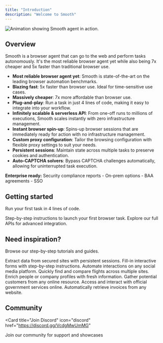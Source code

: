 ```yaml
---
title: "Introduction"
description: "Welcome to Smooth"
---
```


![Animation showing Smooth agent in action.](/path/to/image.png)

## Overview

Smooth is a browser agent that can go to the web and perform tasks autonomously. It's the most reliable browser agent yet while also being 7x cheaper and 5x faster than traditional browser use.

- **Most reliable browser agent yet**: Smooth is state-of-the-art on the leading browser automation benchmarks.
- **Blazing fast**: 5x faster than browser use. Ideal for time-sensitive use cases.
- **Massively cheaper**: 7x more affordable than browser use.
- **Plug-and-play**: Run a task in just 4 lines of code, making it easy to integrate into your workflow.
- **Infinitely scalable & serverless API**: From one-off runs to millions of executions, Smooth scales instantly with zero infrastructure management.
- **Instant browser spin-up**: Spins-up browser sessions that are immediately ready for action with no infrastructure management.
- **Custom proxy configuration**: Tailor the browsing configuration with flexible proxy settings to suit your needs.
- **Persistent sessions**: Maintain state across multiple tasks to preserve cookies and authentication.
- **Auto-CAPTCHA solvers**: Bypass CAPTCHA challenges automatically, allowing for uninterrupted task execution.

<Check>**Enterprise ready:** Security compliance reports - On-prem options - BAA agreements - SSO</Check>

## Getting started

Run your first task in 4 lines of code.

<Columns cols={2}>
  <Card
    title="Quickstart"
    icon="rocket"
    href="/quickstart"
  >
    Step-by-step instructions to launch your first browser task.
  </Card>
  <Card
    title="API reference"
    icon="terminal"
    href="/api-reference/introduction"
  >
    Explore our full APIs for advanced integration.
  </Card>
</Columns>

## Need inspiration?

Browse our step-by-step tutorials and guides.

<Columns cols={2}>
  <Card
    title="Scrape behind login walls"
    icon="lock"
    href="/guides/scrape-behind-login-walls"
  >
    Extract data from secured sites with persistent sessions.
  </Card>
  <Card
    title="Dynamic multi-step forms"
    icon="pen-to-square"
    href="/guides/fill-in-multi-step-dynamic-forms"
  >
    Fill-in interactive forms with step-by-step instructions.
  </Card>
  <Card
    title="Social media automation"
    icon="thumbs-up"
    href="/guides/social-media-automation"
  >
    Automate interactions on any social media platform.
  </Card>
  <Card
    title="Flight search"
    icon="plane"
    href="/guides/flight-search"
  >
    Quickly find and compare flights across multiple sites.
  </Card>
  <Card
    title="Real-time people enrichment"
    icon="user"
    href="/guides/real-time-people-enrichment"
  >
    Enrich people or company profiles with fresh information.
  </Card>
  <Card
    title="Lead capture"
    icon="filter"
    href="/guides/lead-capture"
  >
    Gather potential customers from any online resource.
  </Card>
  <Card
    title="Government portals"
    icon="building-columns"
    href="/guides/government-portals"
  >
    Access and interact with official government services online.
  </Card>
  <Card
    title="Invoice retrieval"
    icon="receipt"
    href="/guides/invoice-retrieval"
  >
    Automatically retrieve invoices from any website.
  </Card>
</Columns>

## Community

<Card
  title="Join Discord"
  icon="discord"
  href="https://discord.gg/VcdgMwUmMG"
>
  Join our community for support and showcases
</Card>
